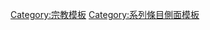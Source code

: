 {{sidebar
| name = Creationism sidebar
| bodyclass = toccolours plainlist
| pretitle = [[:Category:创造论|系列]]条目
| title = [[創造論]]
| titlestyle = font-size:200%;font-weight:normal;padding-bottom:0.15em;
| image = [[File:The Creation of Adam.jpg|250px|alt=米开朗基罗创作的西斯汀小堂天顶画之一《创造亚当》|link=創造亞當]]

| abovestyle = border-top:#aab 1px solid; border-bottom:#aab 1px solid;
| above = {{startflatlist}}
* {{Link-en|创造论的历史|History of creationism|历史}}
* {{Link-en|新创造论|Neo-creationism}}
{{endflatlist}}

| heading2 = [[創造論#分类|不同类型的创造论]]
| content2 =
* [[年轻地球创造论]]
{{startflatlist}}
* {{Link-en|古老地球创造论|Old Earth creationism}}
** {{Link-en|日-年创造论|Day-age creationism}}
** {{Link-en|间隔创造论|Gap creationism}}
** {{Link-en|漸進創造論|Progressive creationism}}
{{endflatlist}}
* [[智能设计]]
| heading3 = {{Link-en|圣经宇宙学|Biblical cosmology}}
| content3 = {{startflatlist}}
* [[創世記]]
** {{Link-en|创世纪的创世叙事|Genesis creation narrative|创世叙事}}
** {{Link-en|框架解释 (创世纪)|Framework interpretation (Genesis)|框架解释}}
** {{Link-en|创世纪作为比喻的解释|Allegorical interpretations of Genesis|比喻解释}}
{{endflatlist}}
* {{Link-en|肚脐假设|Omphalos hypothesis}}

| heading4 = {{tsl|en|Creation science||创造科学}}
| content4 = {{startflatlist}}
* {{Link-en|被创造的物种|Created kind}}
* {{Link-en|洪水地质学|Flood geology}}
* {{Link-en|创造论宇宙学|Creationist cosmologies}}
* [[智能设计]]
{{endflatlist}}

| heading5 = [[创造论与科学|创造与进化的争议]]
| content5 = {{startflatlist}}
* {{Link-en|创造与进化争议的历史|History of the creation–evolution controversy|历史}}
* {{Link-en|公众教育中的创造与进化|Creation and evolution in public education|公众教育}}
* {{Link-en|教导争议|Teach the Controversy|“教导争议”}}
{{endflatlist}}

| heading6 = 宗教观点
| content6 =
 {{Sidebar| name = Creationism sidebar |navbar=off
  |bodystyle={{subsidebar bodystyle}}
  | heading1 = 非创造
  | content1 =
* {{Link-en|佛教中的创世者|Creator in Buddhism}}
* {{Link-en|耆那教与非创造论|Jainism and non-creationism}}
  | heading2 = 进化论
  | content2 =
* [[神导演化论]]
{{startflatlist}}
<!--(Alphabetical:)-->
* {{Link-en|佛教与进化论|Buddhism and evolution|佛教}}
* [[天主教與演化論|天主教]]
* {{Link-en|印度教对进化论的看法|Hindu views on evolution|印度教}}
* {{Link-en|伊斯兰教对进化论的看法|Islamic views on evolution|伊斯兰教}}
* {{Link-en|犹太教对进化论的看法|Jewish views on evolution|犹太教}}
* {{Link-en|摩门教对进化论的看法|Mormon views on evolution|摩门教}}
{{endflatlist}}
 }}
}}<noinclude>

[[Category:宗教模板]]
[[Category:系列條目側面模板]]
</noinclude>